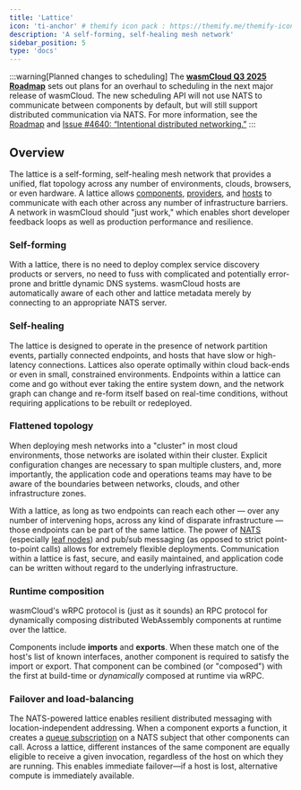 ```yaml
---
title: 'Lattice'
icon: 'ti-anchor' # themify icon pack : https://themify.me/themify-icons
description: 'A self-forming, self-healing mesh network'
sidebar_position: 5
type: 'docs'
---
```


:::warning[Planned changes to scheduling]
The [**wasmCloud Q3 2025 Roadmap**](https://github.com/orgs/wasmCloud/projects/7) sets out plans for an overhaul to scheduling in the next major release of wasmCloud. The new scheduling API will not use NATS to communicate between components by default, but will still support distributed communication via NATS. For more information, see the [Roadmap](https://github.com/orgs/wasmCloud/projects/7) and [Issue #4640: “Intentional distributed networking.”](https://github.com/wasmCloud/wasmCloud/issues/4640)
:::

## Overview

The lattice is a self-forming, self-healing mesh network that provides a unified, flat topology across any number of environments, clouds, browsers, or even hardware. A lattice allows [components](/docs/concepts/components), [providers](/docs/concepts/providers), and [hosts](/docs/concepts/hosts) to communicate with each other across any number of infrastructure barriers. A network in wasmCloud should "just work," which enables short developer feedback loops as well as production performance and resilience.

### Self-forming

With a lattice, there is no need to deploy complex service discovery products or servers, no need to fuss with complicated and potentially error-prone and brittle dynamic DNS systems. wasmCloud hosts are automatically aware of each other and lattice metadata merely by connecting to an appropriate NATS server.

### Self-healing

The lattice is designed to operate in the presence of network partition events, partially connected endpoints, and hosts that have slow or high-latency connections. Lattices also operate optimally within cloud back-ends or even in small, constrained environments. Endpoints within a lattice can come and go without ever taking the entire system down, and the network graph can change and re-form itself based on real-time conditions, without requiring applications to be rebuilt or redeployed.

### Flattened topology

When deploying mesh networks into a "cluster" in most cloud environments, those networks are isolated within their cluster. Explicit configuration changes are necessary to span multiple clusters, and, more importantly, the application code and operations teams may have to be aware of the boundaries between networks, clouds, and other infrastructure zones.

With a lattice, as long as two endpoints can reach each other — over any number of intervening hops, across any kind of disparate infrastructure — those endpoints can be part of the same lattice. The power of [NATS](https://docs.nats.io/) (especially [leaf nodes](https://docs.nats.io/running-a-nats-service/configuration/leafnodes)) and pub/sub messaging (as opposed to strict point-to-point calls) allows for extremely flexible deployments. Communication within a lattice is fast, secure, and easily maintained, and application code can be written without regard to the underlying infrastructure.

### Runtime composition

wasmCloud's wRPC protocol is (just as it sounds) an RPC protocol for dynamically composing distributed WebAssembly components at runtime over the lattice.

Components include **imports** and **exports**. When these match one of the host's list of known interfaces, another component is required to satisfy the import or export. That component can be combined (or "composed") with the first at build-time or _dynamically_ composed at runtime via wRPC.

### Failover and load-balancing

The NATS-powered lattice enables resilient distributed messaging with location-independent addressing. When a component exports a function, it creates a [queue subscription](https://docs.nats.io/using-nats/developer/receiving/queues) on a NATS subject that other components can call. Across a lattice, different instances of the same component are equally eligible to receive a given invocation, regardless of the host on which they are running. This enables immediate failover&mdash;if a host is lost, alternative compute is immediately available.
